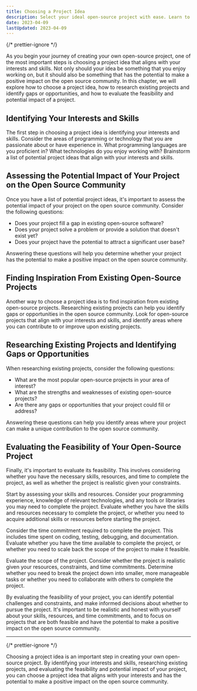 ```yaml
---
title: Choosing a Project Idea
description: Select your ideal open-source project with ease. Learn to evaluate feasibility, impact and research existing projects. Make a positive impact with your skills!
date: 2023-04-09
lastUpdated: 2023-04-09
---
```


{/* prettier-ignore */}
<p class="lead">As you begin your journey of creating your own open-source project, one of the most important steps is choosing a project idea that aligns with your interests and skills. Not only should your idea be something that you enjoy working on, but it should also be something that has the potential to make a positive impact on the open source community. In this chapter, we will explore how to choose a project idea, how to research existing projects and identify gaps or opportunities, and how to evaluate the feasibility and potential impact of a project.</p>

## Identifying Your Interests and Skills

The first step in choosing a project idea is identifying your interests and skills. Consider the areas of programming or technology that you are passionate about or have experience in. What programming languages are you proficient in? What technologies do you enjoy working with? Brainstorm a list of potential project ideas that align with your interests and skills.

## Assessing the Potential Impact of Your Project on the Open Source Community

Once you have a list of potential project ideas, it's important to assess the potential impact of your project on the open source community. Consider the following questions:

- Does your project fill a gap in existing open-source software?
- Does your project solve a problem or provide a solution that doesn't exist yet?
- Does your project have the potential to attract a significant user base?

Answering these questions will help you determine whether your project has the potential to make a positive impact on the open source community.

## Finding Inspiration From Existing Open-Source Projects

Another way to choose a project idea is to find inspiration from existing open-source projects. Researching existing projects can help you identify gaps or opportunities in the open source community. Look for open-source projects that align with your interests and skills, and identify areas where you can contribute to or improve upon existing projects.

## Researching Existing Projects and Identifying Gaps or Opportunities

When researching existing projects, consider the following questions:

- What are the most popular open-source projects in your area of interest?
- What are the strengths and weaknesses of existing open-source projects?
- Are there any gaps or opportunities that your project could fill or address?

Answering these questions can help you identify areas where your project can make a unique contribution to the open source community.

## Evaluating the Feasibility of Your Open-Source Project

Finally, it's important to evaluate its feasibility. This involves considering whether you have the necessary skills, resources, and time to complete the project, as well as whether the project is realistic given your constraints.

Start by assessing your skills and resources. Consider your programming experience, knowledge of relevant technologies, and any tools or libraries you may need to complete the project. Evaluate whether you have the skills and resources necessary to complete the project, or whether you need to acquire additional skills or resources before starting the project.

Consider the time commitment required to complete the project. This includes time spent on coding, testing, debugging, and documentation. Evaluate whether you have the time available to complete the project, or whether you need to scale back the scope of the project to make it feasible.

Evaluate the scope of the project. Consider whether the project is realistic given your resources, constraints, and time commitments. Determine whether you need to break the project down into smaller, more manageable tasks or whether you need to collaborate with others to complete the project.

By evaluating the feasibility of your project, you can identify potential challenges and constraints, and make informed decisions about whether to pursue the project. It's important to be realistic and honest with yourself about your skills, resources, and time commitments, and to focus on projects that are both feasible and have the potential to make a positive impact on the open source community.

---

{/* prettier-ignore */}
<p class="lead">Choosing a project idea is an important step in creating your own open-source project. By identifying your interests and skills, researching existing projects, and evaluating the feasibility and potential impact of your project, you can choose a project idea that aligns with your interests and has the potential to make a positive impact on the open source community.</p>
